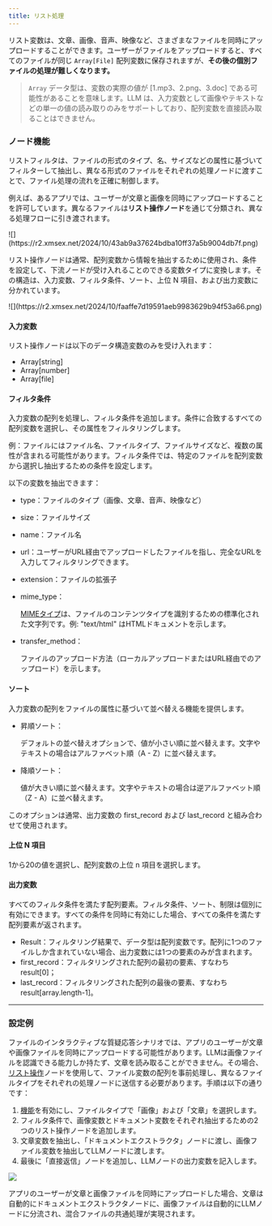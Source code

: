 ```yaml
---
title: リスト処理
---
```


リスト変数は、文章、画像、音声、映像など、さまざまなファイルを同時にアップロードすることができます。ユーザーがファイルをアップロードすると、すべてのファイルが同じ `Array[File]` 配列変数に保存されますが、**その後の個別ファイルの処理が難しくなります。**

> `Array` データ型は、変数の実際の値が \[1.mp3、2.png、3.doc] である可能性があることを意味します。LLM は、入力変数として画像やテキストなどの単一の値の読み取りのみをサポートしており、配列変数を直接読み取ることはできません。

### ノード機能

リストフィルタは、ファイルの形式のタイプ、名、サイズなどの属性に基づいてフィルターして抽出し、異なる形式のファイルをそれぞれの処理ノードに渡すことで、ファイル処理の流れを正確に制御します。

例えば、あるアプリでは、ユーザーが文章と画像を同時にアップロードすることを許可しています。異なるファイルは**リスト操作ノード**を通じて分類され、異なる処理フローに引き渡されます。

<Frame caption="異なるファイルタイプのフロー分岐">
![](https://r2.xmsex.net/2024/10/43ab9a37624bdba10ff37a5b9004db7f.png)
</Frame>

リスト操作ノードは通常、配列変数から情報を抽出するために使用され、条件を設定して、下流ノードが受け入れることのできる変数タイプに変換します。その構造は、入力変数、フィルタ条件、ソート、上位 N 項目、および出力変数に分かれています。

<Frame caption="リスト操作ノード">
![](https://r2.xmsex.net/2024/10/faaffe7d19591aeb9983629b94f53a66.png)
</Frame>

#### 入力変数

リスト操作ノードは以下のデータ構造変数のみを受け入れます：

* Array[string]
* Array[number]
* Array[file]

#### フィルタ条件

入力変数の配列を処理し、フィルタ条件を追加します。条件に合致するすべての配列変数を選択し、その属性をフィルタリングします。

例：ファイルにはファイル名、ファイルタイプ、ファイルサイズなど、複数の属性が含まれる可能性があります。フィルタ条件では、特定のファイルを配列変数から選択し抽出するための条件を設定します。

以下の変数を抽出できます：

* type：ファイルのタイプ（画像、文章、音声、映像など）
* size：ファイルサイズ
* name：ファイル名
* url：ユーザーがURL経由でアップロードしたファイルを指し、完全なURLを入力してフィルタリングできます。
* extension：ファイルの拡張子
* mime_type：

    [MIMEタイプ](https://datatracker.ietf.org/doc/html/rfc2046)は、ファイルのコンテンツタイプを識別するための標準化された文字列です。例: "text/html" はHTMLドキュメントを示します。

* transfer_method：

    ファイルのアップロード方法（ローカルアップロードまたはURL経由でのアップロード）を示します。

#### ソート

入力変数の配列をファイルの属性に基づいて並べ替える機能を提供します。

- 昇順ソート：

    デフォルトの並べ替えオプションで、値が小さい順に並べ替えます。文字やテキストの場合はアルファベット順（A - Z）に並べ替えます。

- 降順ソート：

    値が大きい順に並べ替えます。文字やテキストの場合は逆アルファベット順（Z - A）に並べ替えます。

このオプションは通常、出力変数の first_record および last_record と組み合わせて使用されます。

#### 上位 N 項目

1から20の値を選択し、配列変数の上位 n 項目を選択します。

#### 出力変数

すべてのフィルタ条件を満たす配列要素。フィルタ条件、ソート、制限は個別に有効にできます。すべての条件を同時に有効にした場合、すべての条件を満たす配列要素が返されます。

* Result：フィルタリング結果で、データ型は配列変数です。配列に1つのファイルしか含まれていない場合、出力変数には1つの要素のみが含まれます。
* first_record：フィルタリングされた配列の最初の要素、すなわち result[0]；
* last_record：フィルタリングされた配列の最後の要素、すなわち result[array.length-1]。

***

### 設定例

ファイルのインタラクティブな質疑応答シナリオでは、アプリのユーザーが文章や画像ファイルを同時にアップロードする可能性があります。LLMは画像ファイルを認識できる能力しか持たず、文章を読み取ることができません。その場合、[リスト操作](list-operator)ノードを使用して、ファイル変数の配列を事前処理し、異なるファイルタイプをそれぞれの処理ノードに送信する必要があります。手順は以下の通りです：

1. [機能](../additional-features)を有効にし、ファイルタイプで「画像」および「文章」を選択します。
2. フィルタ条件で、画像変数とドキュメント変数をそれぞれ抽出するための2つのリスト操作ノードを追加します。
3. 文章変数を抽出し、「ドキュメントエクストラクタ」ノードに渡し、画像ファイル変数を抽出してLLMノードに渡します。
4. 最後に「直接返信」ノードを追加し、LLMノードの出力変数を記入します。

![](/ja-jp/img/1eb561e0c60741f668a93533ed98bfb5.png)

アプリのユーザーが文章と画像ファイルを同時にアップロードした場合、文章は自動的にドキュメントエクストラクタノードに、画像ファイルは自動的にLLMノードに分流され、混合ファイルの共通処理が実現されます。
